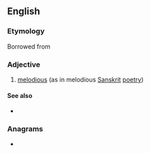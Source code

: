 ==English==

===Etymology===
Borrowed from {{bor|en|sa|श्रव्य||audible, to be heard, worth hearing}}

===Adjective===
{{head|en|adjective}}

# [[melodious]] (as in melodious [[Sanskrit]] [[poetry]])

====See also====
* {{l|en|kavya}}

===Anagrams===
* {{anagrams|en|a=aarsvy|Savary}}